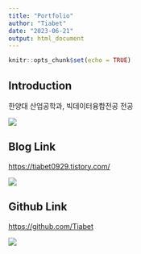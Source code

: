 ```yaml
---
title: "Portfolio"
author: "Tiabet"
date: "2023-06-21"
output: html_document
---
```


```r
knitr::opts_chunk$set(echo = TRUE)
```

## Introduction

한양대 산업공학과, 빅데이터융합전공 전공

![](images/%ED%99%94%EB%A9%B4%20%EC%BA%A1%EC%B2%98%202023-06-21%20222257.png)

## Blog Link

<https://tiabet0929.tistory.com/>

![](images/%ED%99%94%EB%A9%B4%20%EC%BA%A1%EC%B2%98%202023-06-21%20222328.png)

## Github Link

<https://github.com/Tiabet>

![](images/%ED%99%94%EB%A9%B4%20%EC%BA%A1%EC%B2%98%202023-06-21%20222357.png)
